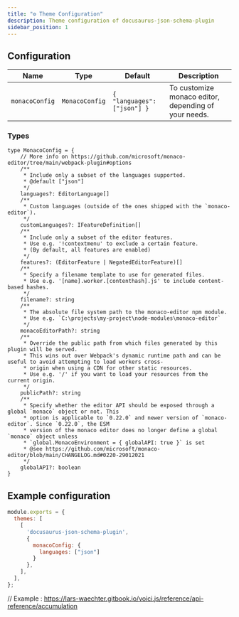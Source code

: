 ```yaml
---
title: "⚙️ Theme Configuration"
description: Theme configuration of docusaurus-json-schema-plugin
sidebar_position: 1
---
```


## Configuration

| Name         | Type         | Default                   | Description                                                            |
|--------------|--------------|---------------------------|-----------------------------------------------------------------------|
| `monacoConfig` | `MonacoConfig` | <code>{ "languages": ["json"] }</code> | To customize monaco editor, depending of your needs. |

### Types

```tsx
type MonacoConfig = {
    // More info on https://github.com/microsoft/monaco-editor/tree/main/webpack-plugin#options
    /**
     * Include only a subset of the languages supported.
     * @default ["json"]
     */
    languages?: EditorLanguage[]
    /**
     * Custom languages (outside of the ones shipped with the `monaco-editor`).
     */
    customLanguages?: IFeatureDefinition[]
    /**
     * Include only a subset of the editor features.
     * Use e.g. '!contextmenu' to exclude a certain feature.
     * (By default, all features are enabled)
     */
    features?: (EditorFeature | NegatedEditorFeature)[]
    /**
     * Specify a filename template to use for generated files.
     * Use e.g. '[name].worker.[contenthash].js' to include content-based hashes.
     */
    filename?: string
    /**
     * The absolute file system path to the monaco-editor npm module.
     * Use e.g. `C:\projects\my-project\node-modules\monaco-editor`
     */
    monacoEditorPath?: string
    /**
     * Override the public path from which files generated by this plugin will be served.
     * This wins out over Webpack's dynamic runtime path and can be useful to avoid attempting to load workers cross-
     * origin when using a CDN for other static resources.
     * Use e.g. '/' if you want to load your resources from the current origin.
     */
    publicPath?: string
    /**
     * Specify whether the editor API should be exposed through a global `monaco` object or not. This
     * option is applicable to `0.22.0` and newer version of `monaco-editor`. Since `0.22.0`, the ESM
     * version of the monaco editor does no longer define a global `monaco` object unless
     * `global.MonacoEnvironment = { globalAPI: true }` is set
     * @see https://github.com/microsoft/monaco-editor/blob/main/CHANGELOG.md#0220-29012021
     */
    globalAPI?: boolean
}
```

## Example configuration

```jsx title="docusaurus.config.js"
module.exports = {
  themes: [
    [
      'docusaurus-json-schema-plugin',
      {
        monacoConfig: {
          languages: ["json"]
        }
      },
    ],
  ],
};
```

// Example : https://lars-waechter.gitbook.io/voici.js/reference/api-reference/accumulation